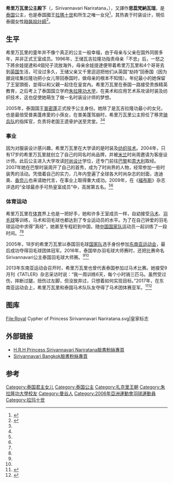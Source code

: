 {{Infobox royalty
|name           = 希里万瓦里公主
| title         ={{THA}}公主殿下<br>''HRH'' Princess Sirivannavari of Thailand
|image          = Sirivannavari Nariratana 2018.jpg
|caption        = 2018年5月29日，[[玉佛寺_(曼谷)|玉佛寺]]<ref>{{cite web |url=https://www.thaiheadlines.com/%E6%B3%B0%E5%9B%BD%E5%A4%B4%E6%9D%A1%E6%96%B0%E9%97%BB-%E6%B3%B0%E5%9B%BD%E6%97%B6%E6%94%BF%E5%A4%B4%E6%9D%A1/%E6%B3%B0%E5%9B%BD%E6%8B%89%E7%8E%9B%E5%8D%81%E4%B8%96%E7%8E%8B%E9%A9%BE%E4%B8%B4%E7%8E%89%E4%BD%9B%E5%AF%BA%E5%8F%82%E5%8A%A0%E4%BD%9B%E8%AF%9E%E8%8A%82%E5%B8%83%E6%96%BD%E6%B4%BB%E5%8A%A8/ |title=泰国拉玛十世王驾临玉佛寺参加佛诞节布施活动 |last= |first= |date=2018-05-30 |website=泰国头条新闻 |publisher=lukelai |access-date=2018-09-21 |quote= |archive-date=2018-09-21 |archive-url=https://web.archive.org/web/20180921191027/https://www.thaiheadlines.com/%E6%B3%B0%E5%9B%BD%E5%A4%B4%E6%9D%A1%E6%96%B0%E9%97%BB-%E6%B3%B0%E5%9B%BD%E6%97%B6%E6%94%BF%E5%A4%B4%E6%9D%A1/%E6%B3%B0%E5%9B%BD%E6%8B%89%E7%8E%9B%E5%8D%81%E4%B8%96%E7%8E%8B%E9%A9%BE%E4%B8%B4%E7%8E%89%E4%BD%9B%E5%AF%BA%E5%8F%82%E5%8A%A0%E4%BD%9B%E8%AF%9E%E8%8A%82%E5%B8%83%E6%96%BD%E6%B4%BB%E5%8A%A8/ |dead-url=no }}</ref>
|reign          = 
|coronation     = 
|predecessor    = 
|suc-type       = 
|heir           = 
|consort        = 
|issue          = 
|royal house    = [[扎克里王朝|扎克里王朝]]
|father         = [[拉瑪十世|哇集拉隆功]]
|mother         = 余娃提達
|birth_date  = {{birth date and age|1987|1|8}}
|birth_place = {{THA}}[[曼谷|曼谷]]
|alma_mater = 
}}
{{泰国王室}}
'''希里万瓦里公主殿下'''（{{lang-th|สมเด็จพระเจ้าลูกเธอ เจ้าฟ้าสิริวัณณวรีนารีรัตน์ ราชกัญญา}}，Sirivannavari Nariratana，{{bd|1987年|1月8日|||C}}），又譯作'''思蕊梵納瓦瑞'''，是[[泰国|泰国]]公主，也是泰国國王[[拉瑪十世|拉瑪十世]]和{{link-en|余娃提达|Sujarinee Vivacharawongse}}所生之唯一女兒<ref>{{Cite news |title=The 20 Hottest Young Royals – 16. Princess Sirivannavari |url=http://www.forbes.com/2008/05/23/royals-celebrity-monarchs-biz-billies-cz_ls_0527royals_slide_17.html |work=Forbes |date=2008-05-27 |accessdate=2008-06-04 |archive-date=2019-05-25 |archive-url=https://web.archive.org/web/20190525105138/https://www.forbes.com/2008/05/23/royals-celebrity-monarchs-biz-billies-cz_ls_0527royals_slide_17.html |dead-url=no }}</ref>，其热衷于时装设计，現任泰國女性[[時裝|時裝]][[設計師|設計師]]<ref>{{Cite news |title=Paris meets Bangkok in collection by Thai princess |url=http://www.thingsasian.com/stories-photos/26880 |work=ThingsAsian.com |date=2007-11-13 |accessdate=2008-06-14 |archive-date=2014-02-20 |archive-url=https://web.archive.org/web/20140220181102/http://www.thingsasian.com/stories-photos/26880 |dead-url=no }}</ref>。

== 生平 ==
希里万瓦里的童年并不像个真正的公主一般幸福，由于母亲与父亲在国外同居多年，并非正式王室成员。1996年，王储瓦吉拉隆功指责母亲「不忠」后，一怒之下將余娃提達和4個兒子流放海外，母亲余娃提達便带着希里万瓦里和4个哥哥去到[[英国|英国]]生活，可没过多久，王储父亲又千里迢迢把他们从英国“劫持”回泰国（因为据说哇集拉隆功把小女儿带回泰国时，做母亲的根本不知情）。年纪最小的她保留了王室頭銜，並得以和父親一起住在皇宮內。希里万瓦里在泰国一路接受贵族精英教育，之后考上了泰国国立学府[[朱拉隆功大学|朱拉隆功大学]]，在美术和应用艺术系攻读时装及纺织技术，这也促使她萌生了做一名时装设计师的梦想。

2005年，泰国国王[[普密蓬·阿杜德|普密蓬]]正式授予公主身份。她除了是瓦吉拉隆功最小的女兒，也是最倍受普美蓬疼愛的小孫女，在普美蓬驾崩时，希里万瓦里公主担任了移灵[[騎兵儀仗隊|骑兵队]]的指挥官，负责将老国王遗骨护送至灵堂。<ref name=":0" /><ref name=":1" />
=== 事业 ===
因为对服装设计感兴趣，希里万瓦里在大学读的是时装及[[紡織|纺织技术]]。2004年，只有17岁的希里万瓦里就创立了自己的同名时尚品牌，并被[[米蘭|米兰]]时尚周邀请为客座设计师。此后公主进入大学攻读[[時尚設計|时尚设计]]学位，还专门前往[[巴黎|巴黎]]和[[意大利|意大利]]取经。2007年她在巴黎时装周开了自己的首秀，成为了时尚界的人物，经常参加一些时装秀的活动。凭借着自己的实力，几年内登遍了全球各大时尚杂志的封面，连迪奥、[[香奈儿|香奈儿]]也来请她代言，在事业上取得重大成功。2009年，在《[[福布斯|福布斯]]》杂志评选的“全球最赤手可热皇室成员”中，高居第五名。<ref name=":1" /><ref name=":1" />
=== 体育运动 ===
希里万瓦里在[[体育|体育]]界上也是一把好手，她和许多王室成员一样，自幼接受[[马术|马术]]、[[羽毛球|羽毛球]]等训练，马术和羽毛球也都达到了专业运动员的水平。为了在自己钟爱的羽毛球运动中求得“真经”，她甚至专程赶到中国，随[[中国国家队|中国国家队]]运动员一起训练了一段时间。<ref name=":0" /><ref name=":1" />

2005年，18岁的希里万瓦里以泰国羽毛球[[國家隊|国家队]]选手身份参加[[东南亚运动会|东南亚运动会]]，最后成功夺得羽毛球团体冠军。2016年，泰国举办羽毛球大师赛时，还把比赛命名Sirivannavari公主泰国羽毛球大师赛。<ref name=":1" /><ref name=":0" />

2013年东南亚运动会召开时，希里万瓦里也曾代表泰国参加过马术比赛。她接受9月刊《TATLER》杂志采访时说：“我一周训练6天，每个小时骑三匹马。虽然受过伤，摔断过腿，扭伤过左脚，但没放弃过，只想着如何实现目标。”2017年，在东南亚运动会上，希里万瓦里和泰国马术队队友夺得了马术团体赛亚军。<ref name=":0">{{Cite web |url=https://xw.qq.com/cmsid/20180807A1X4MO |title=存档副本 |access-date=2019-05-11 |archive-date=2019-05-19 |archive-url=https://web.archive.org/web/20190519035731/https://xw.qq.com/cmsid/20180807A1X4MO |dead-url=no }}</ref><ref name=":1">{{Cite web |url=https://m.51hwzy.com/lehuotaiguo/2017-08-23/1783.html |title=存档副本 |access-date=2019-05-11 |archive-date=2019-05-11 |archive-url=https://web.archive.org/web/20190511111214/https://m.51hwzy.com/lehuotaiguo/2017-08-23/1783.html |dead-url=no }}</ref>

== 图库 ==
<gallery>
File:Royal Cypher of Princess Sirivannavari Nariratana.svg|皇家标志
</gallery>

== 外部链接 ==
* [https://www.facebook.com/HRH-Princess-Sirivannavari-Nariratana-1545256092383572/ H.R.H Princess Sirivannavari Nariratana臉書粉絲專頁] {{Wayback|url=https://www.facebook.com/HRH-Princess-Sirivannavari-Nariratana-1545256092383572/ |date=20190510112325 }}
* [https://www.facebook.com/SirivannavariBangkok/?hc_ref=ARRqZtKXUc8gQ0uG7cvqmvHA5ATK_24VfZ6_-JE_kDV3pAE2p1uIJ2tY1l_JA9WEZ8I Sirivannavari Bangkok臉書粉絲專頁]

== 参考 ==
{{reflist}}
{{DEFAULTSORT:Siriwannawari Nariratana}}
[[Category:泰国君主女儿|Category:泰国君主女儿]]
[[Category:泰国公主|Category:泰国公主]]
[[Category:扎克里王朝|Category:扎克里王朝]]
[[Category:朱拉隆功大學校友|Category:朱拉隆功大學校友]]
[[Category:曼谷人|Category:曼谷人]]
[[Category:2006年亞洲運動會羽球運動員|Category:2006年亞洲運動會羽球運動員]]
[[Category:拉玛十世|Category:拉玛十世]]